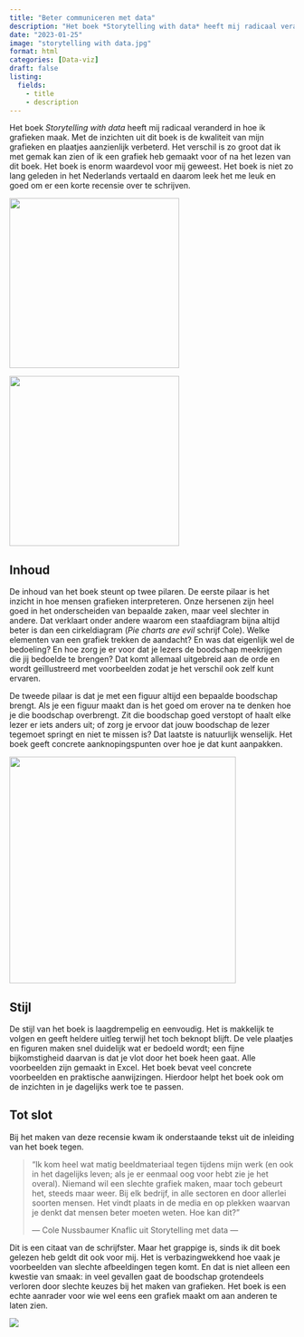 ```yaml
---
title: "Beter communiceren met data"
description: "Het boek *Storytelling with data* heeft mij radicaal veranderd in hoe ik grafieken maak. Het boek is niet zo lang geleden in het Nederlands vertaald en daarom leek het me leuk en goed om er een korte recensie over te schrijven."
date: "2023-01-25"
image: "storytelling with data.jpg"
format: html
categories: [Data-viz] 
draft: false
listing: 
  fields:
    - title
    - description
---
```


Het boek *Storytelling with data* heeft mij radicaal veranderd in hoe ik grafieken maak. Met de inzichten uit dit boek is de kwaliteit van mijn grafieken en plaatjes aanzienlijk verbeterd. Het verschil is zo groot dat ik met gemak kan zien of ik een grafiek heb gemaakt voor of na het lezen van dit boek. Het boek is enorm waardevol voor mij geweest. Het boek is niet zo lang geleden in het Nederlands vertaald en daarom leek het me leuk en goed om er een korte recensie over te schrijven.

![](storytelling%20with%20data.jpg){.column-margin group="Beter communiceren" style="max-heigth: 300px" fig-alt="Storytelling with data - cover" height="300"}

![](storytelling%20met%20data.jpg){.column-margin group="Beter communiceren" style="max-" fig-alt="Storytelling met data - cover Nederlandse uitgave" height="300"}

## Inhoud

De inhoud van het boek steunt op twee pilaren. De eerste pilaar is het inzicht in hoe mensen grafieken interpreteren. Onze hersenen zijn heel goed in het onderscheiden van bepaalde zaken, maar veel slechter in andere. Dat verklaart onder andere waarom een staafdiagram bijna altijd beter is dan een cirkeldiagram (*Pie charts are evil* schrijf Cole). Welke elementen van een grafiek trekken de aandacht? En was dat eigenlijk wel de bedoeling? En hoe zorg je er voor dat je lezers de boodschap meekrijgen die jij bedoelde te brengen? Dat komt allemaal uitgebreid aan de orde en wordt geïllustreerd met voorbeelden zodat je het verschil ook zelf kunt ervaren.

De tweede pilaar is dat je met een figuur altijd een bepaalde boodschap brengt. Als je een figuur maakt dan is het goed om erover na te denken hoe je die boodschap overbrengt. Zit die boodschap goed verstopt of haalt elke lezer er iets anders uit; of zorg je ervoor dat jouw boodschap de lezer tegemoet springt en niet te missen is? Dat laatste is natuurlijk wenselijk. Het boek geeft concrete aanknopingspunten over hoe je dat kunt aanpakken.

![](inhoudsopgave.png){group="Beter communiceren" fig-alt="De inhoudsopgave van Storytelling met data" fig-align="center" width="400"}

## Stijl

De stijl van het boek is laagdrempelig en eenvoudig. Het is makkelijk te volgen en geeft heldere uitleg terwijl het toch beknopt blijft. De vele plaatjes en figuren maken snel duidelijk wat er bedoeld wordt; een fijne bijkomstigheid daarvan is dat je vlot door het boek heen gaat. Alle voorbeelden zijn gemaakt in Excel. Het boek bevat veel concrete voorbeelden en praktische aanwijzingen. Hierdoor helpt het boek ook om de inzichten in je dagelijks werk toe te passen.

## Tot slot

Bij het maken van deze recensie kwam ik onderstaande tekst uit de inleiding van het boek tegen.

> "Ik kom heel wat matig beeldmateriaal tegen tijdens mijn werk (en ook in het dagelijks leven; als je er eenmaal oog voor hebt zie je het overal). Niemand wil een slechte grafiek maken, maar toch gebeurt het, steeds maar weer. Bij elk bedrijf, in alle sectoren en door allerlei soorten mensen. Het vindt plaats in de media en op plekken waarvan je denkt dat mensen beter moeten weten. Hoe kan dit?"
>
> --- Cole Nussbaumer Knaflic uit Storytelling met data ---

Dit is een citaat van de schrijfster. Maar het grappige is, sinds ik dit boek gelezen heb geldt dit ook voor mij. Het is verbazingwekkend hoe vaak je voorbeelden van slechte afbeeldingen tegen komt. En dat is niet alleen een kwestie van smaak: in veel gevallen gaat de boodschap grotendeels verloren door slechte keuzes bij het maken van grafieken. Het boek is een echte aanrader voor wie wel eens een grafiek maakt om aan anderen te laten zien.

![](voor%20wie.png){group="Beter communiceren" fig-alt="Voor wie is het boek bedoeld?" fig-align="center"}
